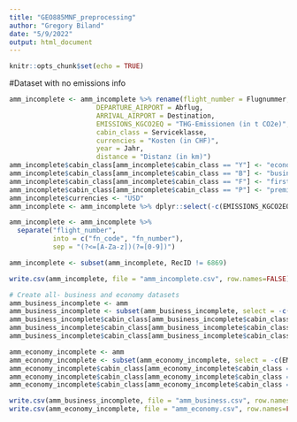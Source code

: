 ```yaml
---
title: "GEO885MNF_preprocessing"
author: "Gregory Biland"
date: "5/9/2022"
output: html_document
---
```


```r
knitr::opts_chunk$set(echo = TRUE)
```

#Dataset with no emissions info 
```r
amm_incomplete <- amm_incomplete %>% rename(flight_number = Flugnummer,
                      DEPARTURE_AIRPORT = Abflug,
                      ARRIVAL_AIRPORT = Destination,
                      EMISSIONS_KGCO2EQ = "THG-Emissionen (in t CO2e)",
                      cabin_class = Serviceklasse,
                      currencies = "Kosten (in CHF)",
                      year = Jahr,
                      distance = "Distanz (in km)")
amm_incomplete$cabin_class[amm_incomplete$cabin_class == "Y"] <- "economy"
amm_incomplete$cabin_class[amm_incomplete$cabin_class == "B"] <- "business"
amm_incomplete$cabin_class[amm_incomplete$cabin_class == "F"] <- "first"
amm_incomplete$cabin_class[amm_incomplete$cabin_class == "P"] <- "premium_economy"
amm_incomplete$currencies <- "USD"
amm_incomplete <- amm_incomplete %>% dplyr::select(-c(EMISSIONS_KGCO2EQ, distance))

amm_incomplete <- amm_incomplete %>%
  separate("flight_number", 
           into = c("fn_code", "fn_number"), 
           sep = "(?<=[A-Za-z])(?=[0-9])")

amm_incomplete <- subset(amm_incomplete, RecID != 6869)

write.csv(amm_incomplete, file = "amm_incomplete.csv", row.names=FALSE) # Emissions API geht mit beiden files oben, Datensatz

```

```r
# Create all- business and economy datasets
amm_business_incomplete <- amm
amm_business_incomplete <- subset(amm_business_incomplete, select = -c(EMISSIONS_KGCO2EQ))
amm_business_incomplete$cabin_class[amm_business_incomplete$cabin_class == "economy"] <- "business"
amm_business_incomplete$cabin_class[amm_business_incomplete$cabin_class == "premium_economy"] <- "business"
amm_business_incomplete$cabin_class[amm_business_incomplete$cabin_class == "first"] <- "business"

amm_economy_incomplete <- amm
amm_economy_incomplete <- subset(amm_economy_incomplete, select = -c(EMISSIONS_KGCO2EQ))
amm_economy_incomplete$cabin_class[amm_economy_incomplete$cabin_class == "business"] <- "economy"
amm_economy_incomplete$cabin_class[amm_economy_incomplete$cabin_class == "premium_economy"] <- "economy"
amm_economy_incomplete$cabin_class[amm_economy_incomplete$cabin_class == "first"] <- "economy"

write.csv(amm_business_incomplete, file = "amm_business.csv", row.names=FALSE) # Emissions API geht mit beiden files oben, Datensatz
write.csv(amm_economy_incomplete, file = "amm_economy.csv", row.names=FALSE) # Emissions API geht mit beiden files oben, Datensatz

```


